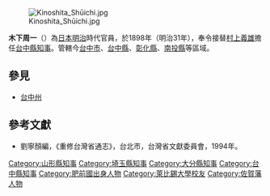 [[File:Kinoshita_Shūichi.jpg|thumb]]

'''木下周一'''（{{bd|1851年|10月15日|1907年|6月4日|Kinoshita Shuichi}}）為[[日本|日本]][[明治|明治]]時代官員，於1898年（明治31年），奉令接替[[村上義雄|村上義雄]]擔任[[台中州|台中縣]][[知事|知事]]。管轄今[[台中市|台中市]]、[[台中縣|台中縣]]、[[彰化縣|彰化縣]]、[[南投縣|南投縣]]等區域。
{{start box}}
{{s-before|[[村上義雄|村上義雄]]}}
{{s-title|[[台中州|台中縣]][[知事|知事]]|1898年上任}}
{{s-after|[[小林三郎|小林三郎]]}}
{{end box}}

==參見==
*[[台中州|台中州]]

==參考文獻==
*劉寧顏編，《重修台灣省通志》，台北市，台灣省文獻委員會，1994年。
{{山形縣知事}}
{{埼玉縣知事}}
{{大分縣知事}}
{{DEFAULTSORT:Kinoshita Shuichi}}
[[Category:山形縣知事|Category:山形縣知事]]
[[Category:埼玉縣知事|Category:埼玉縣知事]]
[[Category:大分縣知事|Category:大分縣知事]]
[[Category:台中縣知事|Category:台中縣知事]]
[[Category:肥前國出身人物|Category:肥前國出身人物]]
[[Category:萊比錫大學校友|Category:萊比錫大學校友]]
[[Category:佐賀藩人物|Category:佐賀藩人物]]